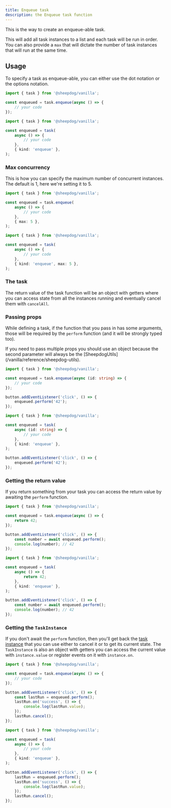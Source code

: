 ```yaml
---
title: Enqueue task
description: the Enqueue task function
---
```



This is the way to create an enqueue-able task.

This will add all task instances to a list and each task will be run in order. You can also provide
a `max` that will dictate the number of task instances that will run at the same time.

## Usage

To specify a task as enqueue-able, you can either use the dot notation or the options notation.

<Tabs syncKey="notation">

<TabItem label="Dot notation">

```ts
import { task } from '@sheepdog/vanilla';

const enqueued = task.enqueue(async () => {
	// your code
});
```

</TabItem>

<TabItem label="Options notation">

```ts
import { task } from '@sheepdog/vanilla';

const enqueued = task(
	async () => {
		// your code
	},
	{ kind: 'enqueue' },
);
```

</TabItem>

</Tabs>

### Max concurrency

This is how you can specify the maximum number of concurrent instances. The default is 1, here we're
setting it to 5.

<Tabs syncKey="notation">

<TabItem label="Dot notation">

```ts
import { task } from '@sheepdog/vanilla';

const enqueued = task.enqueue(
	async () => {
		// your code
	},
	{ max: 5 },
);
```

</TabItem>

<TabItem label="Options notation">

```ts
import { task } from '@sheepdog/vanilla';

const enqueued = task(
	async () => {
		// your code
	},
	{ kind: 'enqueue', max: 5 },
);
```

</TabItem>

</Tabs>

### The task

The return value of the task function will be an object with getters where you can access state from
all the instances running and eventually cancel them with `cancelAll`.

<LinkCard
	href="/vanilla/getting-started/usage/#task-structure"
	title="Task structure"
	description="Take a look at the Task structure documentation in our Getting started"
/>

### Passing props

While defining a task, if the function that you pass in has some arguments, those will be required
by the `perform` function (and it will be strongly typed too).

<Aside type="caution">
	If you need to pass multiple props you should use an object because the second parameter will
	always be the [SheepdogUtils](/vanilla/reference/sheepdog-utils).
</Aside>

<Tabs syncKey="notation">

<TabItem label="Dot notation">

```ts
import { task } from '@sheepdog/vanilla';

const enqueued = task.enqueue(async (id: string) => {
	// your code
});

button.addEventListener('click', () => {
	enqueued.perform('42');
});
```

</TabItem>

<TabItem label="Options notation">

```ts
import { task } from '@sheepdog/vanilla';

const enqueued = task(
	async (id: string) => {
		// your code
	},
	{ kind: 'enqueue' },
);

button.addEventListener('click', () => {
	enqueued.perform('42');
});
```

</TabItem>

</Tabs>

### Getting the return value

If you return something from your task you can access the return value by awaiting the `perform`
function.

<Tabs syncKey="notation">

<TabItem label="Dot notation">

```ts
import { task } from '@sheepdog/vanilla';

const enqueued = task.enqueue(async () => {
	return 42;
});

button.addEventListener('click', () => {
	const number = await enqueued.perform();
	console.log(number); // 42
});
```

</TabItem>

<TabItem label="Options notation">

```ts
import { task } from '@sheepdog/vanilla';

const enqueued = task(
	async () => {
		return 42;
	},
	{ kind: 'enqueue' },
);

button.addEventListener('click', () => {
	const number = await enqueued.perform();
	console.log(number); // 42
});
```

</TabItem>

</Tabs>

### Getting the `TaskInstance`

If you don't await the `perform` function, then you'll get back the
[task instance](/vanilla/reference/task-instance) that you can use either to cancel it or to get its
current state. The `TaskInstance` is also an object with getters you can access the current value
with `instance.value` or register events on it with `instance.on`.

<Tabs syncKey="notation">

<TabItem label="Dot notation">

```ts
import { task } from '@sheepdog/vanilla';

const enqueued = task.enqueue(async () => {
	// your code
});

button.addEventListener('click', () => {
	const lastRun = enqueued.perform();
	lastRun.on('success', () => {
		console.log(lastRun.value);
	});
	lastRun.cancel();
});
```

</TabItem>

<TabItem label="Options notation">

```ts
import { task } from '@sheepdog/vanilla';

const enqueued = task(
	async () => {
		// your code
	},
	{ kind: 'enqueue' },
);

button.addEventListener('click', () => {
	lastRun = enqueued.perform();
	lastRun.on('success', () => {
		console.log(lastRun.value);
	});
	lastRun.cancel();
});
```

</TabItem>

</Tabs>
